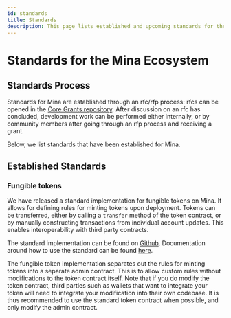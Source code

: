 ```yaml
---
id: standards
title: Standards
description: This page lists established and upcoming standards for the mina ecosystem
---
```


# Standards for the Mina Ecosystem

## Standards Process

Standards for Mina are established through an rfc/rfp process: rfcs can be opened in the [Core Grants repository](https://github.com/MinaFoundation/Core-Grants). After discussion on an rfc has concluded, development work can be performed either internally, or by community members after going through an rfp process and receiving a grant.

Below, we list standards that have been established for Mina.

## Established Standards

### Fungible tokens

We have released a standard implementation for fungible tokens on Mina. It allows for defining rules for minting tokens upon deployment. Tokens can be transferred, either by calling a `transfer` method of the token contract, or by manually constructing transactions from individual account updates. This enables interoperability with third party contracts.

The standard implementation can be found on [Github](https://github.com/MinaFoundation/mina-fungible-token). Documentation around how to use the standard can be found [here](https://minafoundation.github.io/mina-fungible-token/introduction.html).

The fungible token implementation separates out the rules for minting tokens into a separate admin contract. This is to allow custom rules without modifications to the token contract itself. Note that if you do modify the token contract, third parties such as wallets that want to integrate your token will need to integrate your modification into their own codebase. It is thus recommended to use the standard token contract when possible, and only modify the admin contract.
